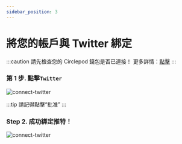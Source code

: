 ```yaml
---
sidebar_position: 3
---
```


# 將您的帳戶與 Twitter 綁定
:::caution
請先檢查您的 Circlepod 錢包是否已連接！ 更多詳情：[點擊](/docs/wallet/connect-wallet)
:::
### 第 1 步. 點擊`Twitter`
![connect-twitter](/img/event/twitter/connect-twitter.png)

:::tip
請記得點擊“批准”
:::

### Step 2. 成功綁定推特！
![connect-twitter](/img/event/twitter/connect-successfully.png)